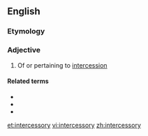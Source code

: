 ==English==

===Etymology===
{{suffix|intercession|ory|lang=en}} <!-- Not intercessor + -y -->

===Adjective===
{{en-adj}}

# Of or pertaining to [[intercession]]

====Related terms====
* {{l|en|intercede}}
* {{l|en|intercession}}
* {{l|en|intercessor}}

[[et:intercessory]]
[[vi:intercessory]]
[[zh:intercessory]]